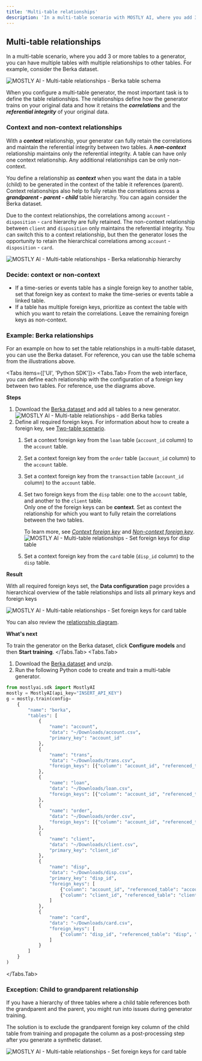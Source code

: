 ```yaml
---
title: 'Multi-table relationships'
description: 'In a multi-table scenario with MOSTLY AI, where you add 3 or more tables to a generator, you can have multiple tables with multiple relationships to other tables.'
---
```



## Multi-table relationships

In a multi-table scenario, where you add 3 or more tables to a generator, you can have multiple tables with multiple relationships to other tables. For example, consider the Berka dataset.

<Image
    src="/docimages/generators/set-table-relationships/berka-table-relationships.webp"
    alt="MOSTLY AI - Multi-table relationships - Berka table schema"
    width={800}
    height={300}
/>

When you configure a multi-table generator, the most important task is to define the table relationships. The relationships define how the generator trains on your original data and how it retains the **_correlations_** and the **_referential integrity_** of your original data.

### Context and non-context relationships

With a **_context_** relationship, your generator can fully retain the correlations and maintain the referential integrity between two tables. A **_non-context_** relationship maintains only the referential integrity. A table can have only one context relationship. Any additional relationships can be only non-context.

You define a relationship as **_context_** when you want the data in a table (child) to be generated in the context of the table it references (parent). Context relationships also help to fully retain the correlations across a **_grandparent - parent - child_** table hierarchy. You can again consider the Berka dataset.

Due to the context relationships, the correlations among `account` - `disposition` - `card` hierarchy are fully retained. The non-context relationship between `client` and `disposition` only maintains the referential integrity. You can switch this to a context relationship, but then the generator loses the opportunity to retain the hierarchical correlations among `account` - `disposition` - `card`.

<Image
    src="/docimages/generators/set-table-relationships/berka-hierarchy-relationships.webp"
    alt="MOSTLY AI - Multi-table relationships - Berka relationship hierarchy"
    width={800}
    height={300}
/>

### Decide: context or non-context

* If a time-series or events table has a single foreign key to another table, set that foreign key as context to make the time-series or events table a linked table.
* If a table has multiple foreign keys, prioritize as context the table with which you want to retain the correlations. Leave the remaining foreign keys as non-context.

### Example: Berka relationships

For an example on how to set the table relationships in a multi-table dataset, you can use the Berka dataset. For reference, you can use the table schema from the illustrations above.

<Tabs items={['UI', 'Python SDK']}>
<Tabs.Tab>
From the web interface, you can define each relationship with the configuration of a foreign key between two tables. For reference, use the diagrams above.

**Steps**

1. Download the [Berka dataset](/datasets/berka.zip) and add all tables to a new generator.
    <Image
        src="/docimages/generators/set-table-relationships/multi-table-rel-01-add-berka-tables.webp"
        alt="MOSTLY AI - Multi-table relationships - add Berka tables"
        width={900}
        height={300}
    />
2. Define all required foreign keys.
    <CustomCallout>
    For information about how to create a foreign key, see [Two-table scenario](two-table).
    </CustomCallout>
    1. Set a context foreign key from the `loan` table (`account_id` column) to the `account` table.
    2. Set a context foreign key from the `order` table (`account_id` column) to the `account` table.
    3. Set a context foreign key from the `transaction` table (`account_id` column) to the `account` table.
    4. Set two foreign keys from the `disp` table: one to the `account` table, and another to the `client` table.<br />
        <Callout>
        Only one of the foreign keys can be **context**. Set as context the relationship for which you want to fully retain the correlations between the two tables.

        To learn more, see [_Context foreign key_](/generators/configure/set-table-relationships#context-foreign-key) and [_Non-context foreign key_](/generators/configure/set-table-relationships#non-context-foreign-key).
        </Callout>
        <Image
            src="/docimages/generators/set-table-relationships/multi-table-rel-05-set-fk-for-disp-table.webp"
            alt="MOSTLY AI - Multi-table relationships - Set foreign keys for disp table"
            width={900}
            height={300}
        />
    5. Set a context foreign key from the `card` table (`disp_id` column) to the `disp` table.

**Result**

With all required foreign keys set, the **Data configuration** page provides a hierarchical overview of the table relationships and lists all primary keys and foreign keys

<Image
    src="/docimages/generators/set-table-relationships/multi-table-rel-08-result-table-hierarchy.webp"
    alt="MOSTLY AI - Multi-table relationships - Set foreign keys for card table"
    width={900}
    height={300}
/>

You can also review the [relationship diagram](/generators/configure/set-table-relationships/relationship-diagram).

**What's next**

To train the generator on the Berka dataset, click **Configure models** and then **Start training**.
</Tabs.Tab>
<Tabs.Tab>
1. Download the [Berka dataset](/datasets/berka.zip) and unzip.
2. Run the following Python code to create and train a multi-table generator.

```python filename="python" copy
from mostlyai.sdk import MostlyAI
mostly = MostlyAI(api_key="INSERT_API_KEY")
g = mostly.train(config=
    {
        "name": "berka",
        "tables": [
            {
                "name": "account",
                "data": "~/Downloads/account.csv",
                "primary_key": "account_id"
            },
            {
                "name": "trans",
                "data": "~/Downloads/trans.csv",
                "foreign_keys": [{"column": "account_id", "referenced_table": "account", "is_context": True}]
            },
            {
                "name": "loan",
                "data": "~/Downloads/loan.csv",
                "foreign_keys": [{"column": "account_id", "referenced_table": "account", "is_context": True}]
            },
            {
                "name": "order",
                "data": "~/Downloads/order.csv",
                "foreign_keys": [{"column": "account_id", "referenced_table": "account", "is_context": True}]
            },
            {
                "name": "client",
                "data": "~/Downloads/client.csv",
                "primary_key": "client_id"
            },
            {
                "name": "disp",
                "data": "~/Downloads/disp.csv",
                "primary_key": "disp_id",
                "foreign_keys": [
                    {"column": "account_id", "referenced_table": "account", "is_context": True},
                    {"column": "client_id", "referenced_table": "client", "is_context": False}
                ]
            },
            {
                "name": "card",
                "data": "~/Downloads/card.csv",
                "foreign_keys": [
                    {"column": "disp_id", "referenced_table": "disp", "is_context": True}
                ]
            }
        ]
    }
)
```
</Tabs.Tab>
</Tabs>


### Exception: Child to grandparent relationship

If you have a hierarchy of three tables where a child table references both the grandparent and the parent, you might run into issues during generator training.

The solution is to exclude the grandparent foreign key column of the child table from training and propagate the column as a post-processing step after you generate a synthetic dataset.

<Image
    src="/docimages/generators/set-table-relationships/berka-grandparent-child-exception.webp"
    alt="MOSTLY AI - Multi-table relationships - Set foreign keys for card table"
    width={900}
    height={300}
/>
